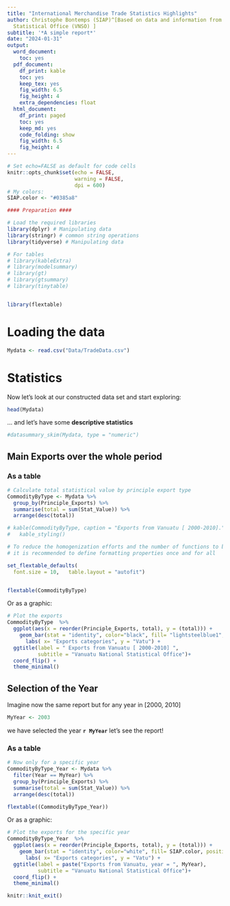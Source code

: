 ```yaml
---
title: "International Merchandise Trade Statistics Highlights"
author: Christophe Bontemps (SIAP)^[Based on data and information from Vanuatu National
  Statistical Office (VNSO) ]
subtitle: '*A simple report*'
date: "2024-01-31"
output:
  word_document:
    toc: yes
  pdf_document:
    df_print: kable
    toc: yes
    keep_tex: yes
    fig_width: 6.5
    fig_height: 4
    extra_dependencies: float
  html_document:
    df_print: paged
    toc: yes
    keep_md: yes
    code_folding: show
    fig_width: 6.5
    fig_height: 4
---
```



```r
# Set echo=FALSE as default for code cells
knitr::opts_chunk$set(echo = FALSE, 
                      warning = FALSE,
                      dpi = 600)
# My colors:
SIAP.color <- "#0385a8"
```



```r
#### Preparation ####

# Load the required libraries
library(dplyr) # Manipulating data
library(stringr) # common string operations
library(tidyverse) # Manipulating data

# For tables 
# library(kableExtra)
# library(modelsummary)
# library(gt) 
# library(gtsummary)
# library(tinytable)


library(flextable)

```


# Loading the data

```r
Mydata <- read.csv("Data/TradeData.csv")
```


# Statistics
Now let's look at our constructed data set and start exploring: 
```r
head(Mydata)
```
... and let's have some **descriptive statistics**
```r
#datasummary_skim(Mydata, type = "numeric")
```



## Main Exports over the whole period

### As a table

```r
# Calculate total statistical value by principle export type
CommodityByType <- Mydata %>%
  group_by(Principle_Exports) %>%
  summarise(total = sum(Stat_Value)) %>%
  arrange(desc(total))

# kable(CommodityByType, caption = "Exports from Vanuatu [ 2000-2010].") %>%
#   kable_styling()

```

```r
# To reduce the homogenization efforts and the number of functions to be called, 
# it is recommended to define formatting properties once and for all

set_flextable_defaults(
  font.size = 10,   table.layout = "autofit")


flextable(CommodityByType)


```

 Or as a graphic: 

```r
# Plot the exports
CommodityByType  %>%
  ggplot(aes(x = reorder(Principle_Exports, total), y = (total))) +
    geom_bar(stat = "identity", color="black", fill= "lightsteelblue1", position=position_dodge()) +
      labs( x= "Exports categories", y = "Vatu") +
  ggtitle(label = " Exports from Vanuatu [ 2000-2010] ",
          subtitle = "Vanuatu National Statistical Office")+
  coord_flip() +
  theme_minimal()

```



##  Selection of the Year

Imagine now the same report but for any year in [2000, 2010]

```r
MyYear <- 2003
```

| we have selected the year **`r MyYear`** let's see the report!


### As a table

```r
# Now only for a specific year
CommodityByType_Year <- Mydata %>%
  filter(Year == MyYear) %>%
  group_by(Principle_Exports) %>%
  summarise(total = sum(Stat_Value)) %>%
  arrange(desc(total))

```


```r
flextable((CommodityByType_Year))
```


 Or as a graphic: 

```r

# Plot the exports for the specific year
CommodityByType_Year  %>%
  ggplot(aes(x = reorder(Principle_Exports, total), y = (total))) +  
    geom_bar(stat = "identity", color="white", fill= SIAP.color, position=position_dodge()) +
      labs( x= "Exports categories", y = "Vatu") +
  ggtitle(label = paste("Exports from Vanuatu, year = ", MyYear),
          subtitle = "Vanuatu National Statistical Office")+
  coord_flip() +
  theme_minimal()

```




```r
knitr::knit_exit()
```





